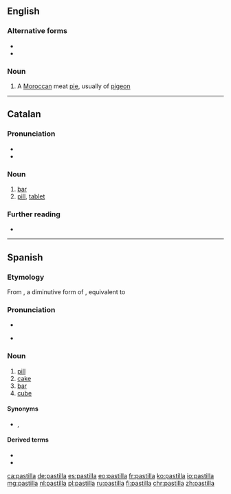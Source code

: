 ==English==

===Alternative forms===
* {{l|en|b'steeya}}
* {{l|en|bisteeya}}

===Noun===
{{en-noun}}

# A [[Moroccan]] meat [[pie]], usually of [[pigeon]]

----

==Catalan==

===Pronunciation===
* {{ca-IPA}}
* {{rhymes|iʎa|lang=ca}}

===Noun===
{{ca-noun|f}}

# [[bar]] {{gloss|of soap, chocolate, etc.}}
# [[pill]], [[tablet]]

===Further reading===
* {{R:IEC2}}

----

==Spanish==

===Etymology===
From {{etyl|la|es}} {{m|la|pastellum||dough, paste}}, a diminutive form of {{m|la|pasta||dough, paste}}, equivalent to {{suffix|es|pasta|illa}}

===Pronunciation===
* {{IPA|/pasˈti.ʎa/|lang=es}}
* {{a|yeísmo}} {{IPA|/pasˈti.ʝa/|lang=es}}

===Noun===
{{es-noun|f}}

# [[pill]]
# [[cake]] {{gloss|block of a dense material}}
# [[bar]] {{gloss|block of soap or chocolate}}
# [[cube]] {{gloss|cube of stock}}

====Synonyms====
* {{sense|pill}} {{l|es|píldora}}, {{l|es|tableta}}

====Derived terms====
* {{l|es|a toda pastilla}}
* {{l|es|pastilla anticonceptiva}}

[[ca:pastilla]]
[[de:pastilla]]
[[es:pastilla]]
[[eo:pastilla]]
[[fr:pastilla]]
[[ko:pastilla]]
[[io:pastilla]]
[[mg:pastilla]]
[[nl:pastilla]]
[[pl:pastilla]]
[[ru:pastilla]]
[[fi:pastilla]]
[[chr:pastilla]]
[[zh:pastilla]]